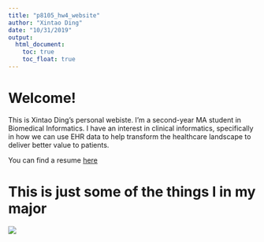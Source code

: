 ```yaml
---
title: "p8105_hw4_website"
author: "Xintao Ding"
date: "10/31/2019"
output: 
  html_document:
    toc: true
    toc_float: true
---
```



# Welcome!

This is Xintao Ding's personal webiste. I'm a second-year MA student in Biomedical Informatics. I have an interest in clinical informatics, specifically in how we can use EHR data to help transform the healthcare landscape to deliver better value to patients. 

You can find a resume [here](about.html)

# This is just some of the things I in my major

![](images/symbolic methods.jpeg)


